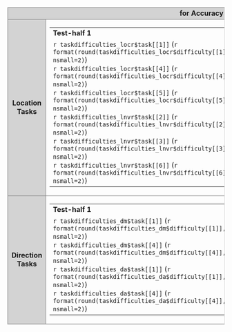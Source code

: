 <!-- Tab. 14: Task Difficulties -->

<table style="width: 100%; border-collapse: collapse; border: 1px solid lightgrey; text-align: center;">
  <colgroup>
    <col span="1" style="background-color:lightgrey; border: 1px solid lightgrey;">
    <col span="2" width="50%; border: 1px solid lightgrey;">
  </colgroup>
<tr style="background-color:lightgrey; border: 1px solid grey;">
  <td></td>
  <td>**for Accuracy Data _without_ Process Data**</td>
  <td>**for Accuracy Data _with_ Process Data**</td>
</tr>
<tr style="border: 1px solid grey;">
  <td style="border: 1px solid grey;">**Location Tasks**</td>
  <td style="border: 1px solid grey;">
    <table style="width: 100%;">
      <tr>
        <td>**Test-half 1**</td>
        <td>**Test-half 2**</td>
      </tr>
      <tr>
        <td>
          `r taskdifficulties_locr$task[[1]]` 
          (`r format(round(taskdifficulties_locr$difficulty[[1]],2), nsmall=2)`)<br>
          `r taskdifficulties_locr$task[[4]]`
          (`r format(round(taskdifficulties_locr$difficulty[[4]],2), nsmall=2)`)<br>
          `r taskdifficulties_locr$task[[5]]`
          (`r format(round(taskdifficulties_locr$difficulty[[5]],2), nsmall=2)`)<br>
          `r taskdifficulties_lnvr$task[[2]]`
          (`r format(round(taskdifficulties_lnvr$difficulty[[2]],2), nsmall=2)`)<br>
          `r taskdifficulties_lnvr$task[[3]]`
          (`r format(round(taskdifficulties_lnvr$difficulty[[3]],2), nsmall=2)`)<br>
          `r taskdifficulties_lnvr$task[[6]]`
          (`r format(round(taskdifficulties_lnvr$difficulty[[6]],2), nsmall=2)`)
        </td>
        <td>
          `r taskdifficulties_locr$task[[2]]`
          (`r format(round(taskdifficulties_locr$difficulty[[2]],2), nsmall=2)`)<br>
          `r taskdifficulties_locr$task[[3]]`
          (`r format(round(taskdifficulties_locr$difficulty[[3]],2), nsmall=2)`)<br>
          `r taskdifficulties_locr$task[[6]]`
          (`r format(round(taskdifficulties_locr$difficulty[[6]],2), nsmall=2)`)<br>
          `r taskdifficulties_lnvr$task[[1]]`
          (`r format(round(taskdifficulties_lnvr$difficulty[[1]],2), nsmall=2)`)<br>
          `r taskdifficulties_lnvr$task[[4]]`
          (`r format(round(taskdifficulties_lnvr$difficulty[[4]],2), nsmall=2)`)<br>
          `r taskdifficulties_lnvr$task[[5]]`
          (`r format(round(taskdifficulties_lnvr$difficulty[[5]],2), nsmall=2)`)
        </td>
      </tr>
    </table>
  </td>
  <td style="border: 1px solid grey;">
    <table style="width: 100%;">
      <tr>
        <td>**Test-half 1**</td>
        <td>**Test-half 2**</td>
      </tr>
      <tr>
        <td>
          `r taskdifficulties_locc$task[[1]]`
          (`r format(round(taskdifficulties_locc$difficulty[[1]],2), nsmall=2)`)<br>
          `r taskdifficulties_locc$task[[4]]`
          (`r format(round(taskdifficulties_locc$difficulty[[4]],2), nsmall=2)`)<br>
          `r taskdifficulties_locc$task[[5]]`
          (`r format(round(taskdifficulties_locc$difficulty[[5]],2), nsmall=2)`)<br>
         `r taskdifficulties_lnvc$task[[2]]`
          (`r format(round(taskdifficulties_lnvc$difficulty[[2]],2), nsmall=2)`)<br>
          `r taskdifficulties_lnvc$task[[3]]`
          (`r format(round(taskdifficulties_lnvc$difficulty[[3]],2), nsmall=2)`)<br>
          `r taskdifficulties_lnvc$task[[6]]`
          (`r format(round(taskdifficulties_lnvc$difficulty[[6]],2), nsmall=2)`)
        </td>
        <td>
          `r taskdifficulties_locc$task[[2]]`
          (`r format(round(taskdifficulties_locc$difficulty[[2]],2), nsmall=2)`)<br>
          `r taskdifficulties_locc$task[[3]]`
          (`r format(round(taskdifficulties_locc$difficulty[[3]],2), nsmall=2)`)<br>
          `r taskdifficulties_locc$task[[6]]`
          (`r format(round(taskdifficulties_locc$difficulty[[6]],2), nsmall=2)`)<br>
          `r taskdifficulties_lnvc$task[[1]]`
          (`r format(round(taskdifficulties_lnvc$difficulty[[1]],2), nsmall=2)`)<br>
          `r taskdifficulties_lnvc$task[[4]]`
          (`r format(round(taskdifficulties_lnvc$difficulty[[4]],2), nsmall=2)`)<br>
          `r taskdifficulties_lnvc$task[[5]]`
          (`r format(round(taskdifficulties_lnvc$difficulty[[5]],2), nsmall=2)`)
        </td>
      </tr>
    </table>
  </td>
</tr>
<tr style="border: 1px solid grey;">
  <td style="border: 1px solid grey;">**Direction Tasks**</td>
  <td style="border: 1px solid grey;">
    <table style="width: 100%;">
      <tr>
        <td>**Test-half 1**</td>
        <td>**Test-half 2**</td>
      </tr>
      <tr>
        <td>
          `r taskdifficulties_dm$task[[1]]`
          (`r format(round(taskdifficulties_dm$difficulty[[1]],2), nsmall=2)`)<br>
          `r taskdifficulties_dm$task[[4]]`
          (`r format(round(taskdifficulties_dm$difficulty[[4]],2), nsmall=2)`)<br>
          `r taskdifficulties_da$task[[1]]`
          (`r format(round(taskdifficulties_da$difficulty[[1]],2), nsmall=2)`)<br>
          `r taskdifficulties_da$task[[4]]`
          (`r format(round(taskdifficulties_da$difficulty[[4]],2), nsmall=2)`)
        </td>
        <td>
          `r taskdifficulties_dm$task[[2]]`
          (`r format(round(taskdifficulties_dm$difficulty[[2]],2), nsmall=2)`)<br>
          `r taskdifficulties_dm$task[[3]]`
          (`r format(round(taskdifficulties_dm$difficulty[[3]],2), nsmall=2)`)<br>
          `r taskdifficulties_da$task[[2]]`
          (`r format(round(taskdifficulties_da$difficulty[[2]],2), nsmall=2)`)<br>
          `r taskdifficulties_da$task[[3]]`
          (`r format(round(taskdifficulties_da$difficulty[[3]],2), nsmall=2)`)
        </td>
      </tr>
    </table>
  </td>
  <td style="border: 1px solid grey;">
    <table style="width: 100%;">
      <tr>
        <td>**Test-half 1**</td>
        <td>**Test-half 2**</td>
      </tr>
      <tr>
        <td>
          `r taskdifficulties_dmc$task[[1]]`
          (`r format(round(taskdifficulties_dmc$difficulty[[1]],2), nsmall=2)`)<br>
          `r taskdifficulties_dmc$task[[4]]`
          (`r format(round(taskdifficulties_dmc$difficulty[[4]],2), nsmall=2)`)<br>
          `r taskdifficulties_dac$task[[1]]`
          (`r format(round(taskdifficulties_dac$difficulty[[1]],2), nsmall=2)`)<br>
          `r taskdifficulties_dac$task[[4]]`
          (`r format(round(taskdifficulties_dac$difficulty[[4]],2), nsmall=2)`)
        </td>
        <td>
          `r taskdifficulties_dmc$task[[2]]`
          (`r format(round(taskdifficulties_dmc$difficulty[[2]],2), nsmall=2)`)<br>
          `r taskdifficulties_dmc$task[[3]]`
          (`r format(round(taskdifficulties_dmc$difficulty[[3]],2), nsmall=2)`)<br>
          `r taskdifficulties_dac$task[[2]]`
          (`r format(round(taskdifficulties_dac$difficulty[[2]],2), nsmall=2)`)<br>
          `r taskdifficulties_dac$task[[3]]`
          (`r format(round(taskdifficulties_dac$difficulty[[3]],2), nsmall=2)`)
        </td>
      </tr>
    </table>
  </td>
</tr>
</table>
